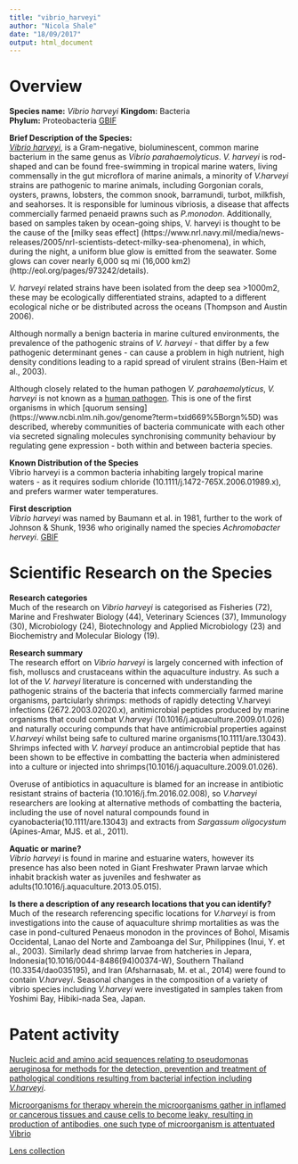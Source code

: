 ```yaml
---
title: "vibrio_harveyi"
author: "Nicola Shale"
date: "18/09/2017"
output: html_document
---
```


# Overview

**Species name:** *Vibrio harveyi*
**Kingdom:** Bacteria   
**Phylum:** Proteobacteria [GBIF](https://www.gbif.org/species/5427692)
  
**Brief Description of the Species:**  
[*Vibrio harveyi*](http://eol.org/pages/973242/details), is a Gram-negative, bioluminescent, common marine bacterium in the same genus as *Vibrio parahaemolyticus*. *V. harveyi* is rod-shaped and can be found free-swimming in tropical marine waters, living commensally in the gut microflora of marine animals, a minority of *V.harveyi* strains are pathogenic to marine animals, including Gorgonian corals, oysters, prawns, lobsters, the common snook, barramundi, turbot, milkfish, and seahorses. It is responsible for luminous vibriosis, a disease that affects commercially farmed penaeid prawns such as *P.monodon*. Additionally, based on samples taken by ocean-going ships, V. harveyi is thought to be the cause of the [milky seas effect] (https://www.nrl.navy.mil/media/news-releases/2005/nrl-scientists-detect-milky-sea-phenomena), in which, during the night, a uniform blue glow is emitted from the seawater. Some glows can cover nearly 6,000 sq mi (16,000 km2) (http://eol.org/pages/973242/details).

*V. harveyi* related strains have been isolated from the deep sea >1000m2, these may be ecologically differentiated strains, adapted to a different ecological niche or be distributed across the oceans (Thompson and Austin 2006). 

Although normally a benign bacteria in marine cultured environments, the prevalence of the pathogenic strains of *V. harveyi* - that differ by a few pathogenic determinant genes - can cause a problem in high nutrient, high density conditions leading to a rapid spread of virulent strains (Ben-Haim et al., 2003). 

Although closely related to the human pathogen *V. parahaemolyticus*, *V. harveyi* is not known as a [human pathogen](https://www.ncbi.nlm.nih.gov/genome?term=txid669%5Borgn%5D). This is one of the first organisms in which [quorum sensing] (https://www.ncbi.nlm.nih.gov/genome?term=txid669%5Borgn%5D) was described, whereby communities of bacteria communicate with each other via secreted signaling molecules synchronising community behaviour by regulating gene expression - both within and between bacteria species.  
  
**Known Distribution of the Species**  
Vibrio harveyi is a common bacteria inhabiting largely tropical marine waters - as it requires sodium chloride (10.1111/j.1472-765X.2006.01989.x), and prefers warmer water temperatures.
  
**First description**  
*Vibrio harveyi* was named by Baumann et al. in 1981, further to the work of Johnson & Shunk, 1936 who originally named the species *Achromobacter herveyi*. [GBIF](https://www.gbif.org/species/5427692) 

# Scientific Research on the Species  
  
**Research categories**  
Much of the research on *Vibrio harveyi* is categorised as Fisheries (72), Marine and Freshwater Biology (44), Veterinary Sciences (37),  Immunology (30), Microbiology (24), Biotechnology and Applied Microbiology (23) and Biochemistry and Molecular Biology (19).   
  
**Research summary**  
The research effort on *Vibrio harveyi* is largely concerned with infection of fish, molluscs and crustaceans within the aquaculture industry. As such a lot of the *V. harveyi* literature is concerned with understanding the pathogenic strains of the bacteria that infects commercially farmed marine organisms, partciularly shrimps: methods of rapidly detecting V.harveyi infections (2672.2003.02020.x), anitimicrobial peptides produced by marine organisms that could combat *V.harveyi* (10.1016/j.aquaculture.2009.01.026) and naturally occuring compunds that have antimicrobial properties against *V.harveyi* whilst being safe to cultured marine organisms(10.1111/are.13043). Shrimps infected with *V. harveyi* produce an antimcrobial peptide that has been shown to be effective in combatting the bacteria when administered into a culture or injected into shrimps(10.1016/j.aquaculture.2009.01.026).  

Overuse of antibiotics in aquaculture is blamed for an increase in antibiotic resistant strains of bacteria (10.1016/j.fm.2016.02.008), so *V.harveyi* researchers are looking at alternative methods of combatting the bacteria, including the use of novel natural compounds found in cyanobacteria(10.1111/are.13043) and extracts from *Sargassum oligocystum* (Apines-Amar, MJS. et al., 2011). 

**Aquatic or marine?**  
*Vibrio harveyi* is found in marine and estuarine waters, however its presence has also been noted in Giant Freshwater Prawn larvae which inhabit brackish water as juveniles and feshwater as adults(10.1016/j.aquaculture.2013.05.015).
  
**Is there a description of any research locations that you can identify?**  
Much of the research referencing specific locations for *V.harveyi* is from investigations into the cause of aquaculture shrimp mortalities as was the case in pond-cultured Penaeus monodon in the provinces of Bohol, Misamis Occidental, Lanao del Norte and Zamboanga del Sur, Philippines (Inui, Y. et al., 2003). Similarly dead shrimp larvae from hatcheries in Jepara, Indonesia(10.1016/0044-8486(94)00374-W), Southern Thailand (10.3354/dao035195), and Iran (Afsharnasab, M. et al., 2014) were found to contain *V.harveyi*. Seasonal changes in the composition of a variety of vibrio species including *V.harveyi* were investigated in samples taken from Yoshimi Bay, Hibiki-nada Sea, Japan.  
    
# Patent activity
  [Nucleic acid and amino acid sequences relating to pseudomonas aeruginosa for methods for the detection, prevention and treatment of pathological conditions resulting from bacterial infection including *V.harveyi*](https://www.lens.org/lens/patent/US_6551795_B1).
  
[Microorganisms for therapy wherein the microorganisms gather in inflamed or cancerous tissues and cause cells to become leaky, resulting in production of antibodies, one such type of microorganism is attentuated Vibrio](https://www.lens.org/lens/patent/US_2007_0212727_A1) 
  
[Lens collection](https://www.lens.org/lens/collection/24872)
